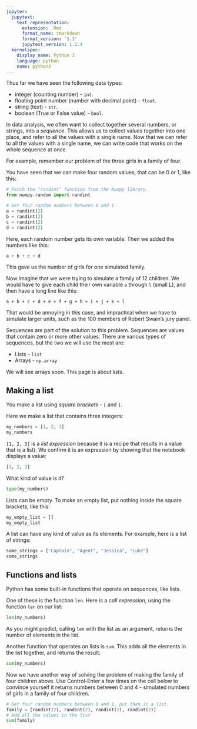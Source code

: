 ```yaml
---
jupyter:
  jupytext:
    text_representation:
      extension: .Rmd
      format_name: rmarkdown
      format_version: '1.1'
      jupytext_version: 1.2.4
  kernelspec:
    display_name: Python 3
    language: python
    name: python3
---
```


Thus far we have seen the following data types:

* integer (counting number) - `int`.
* floating point number (number with decimal point) - `float`.
* string (text) - `str`.
* boolean (True or False value) - `bool`.

In data analysis, we often want to collect together several numbers, or
strings, into a *sequence*.  This allows us to collect values together into
one place, and refer to all the values with a single name.  Now that we can refer to all the values with a single name, we can write code that works on the whole sequence at once.

For example, remember our problem of the three girls in a family of four.

You have seen that we can make four random values, that can be 0 or 1, like this:

```python
# Fetch the "randint" function from the Numpy library.
from numpy.random import randint
```

```python
# Get four random numbers between 0 and 1.
a = randint(2)
b = randint(2)
c = randint(2)
d = randint(2)
```

Here, each random number gets its own variable.   Then we added the numbers like this:

```python
a + b + c + d
```

This gave us the number of girls for one simulated family.

Now imagine that we were trying to simulate a family of 12 children.  We would
have to give each child their own variable `a` through `l` (small L), and then have a long line like this:

```
a + b + c + d + e + f + g + h + i + j + k + l
```

That would be annoying in this case, and impractical when we have to simulate
larger units, such as the 100 members of Robert Swain's jury panel.

Sequences are part of the solution to this problem.  Sequences are values that contain zero or more other values.  There are various types of sequences, but the two we will use the most are:

* Lists - `list`
* Arrays - `np.array`

We will see arrays soon.   This page is about *lists*.


## Making a list

You make a list using *square brackets* - `[` and `]`.

Here we make a list that contains three integers:

```python
my_numbers = [1, 2, 3]
my_numbers
```

`[1, 2, 3]` is a *list expression* because it is a recipe that results in
a value that is a list).  We confirm it is an expression by showing that the notebook displays a value:

```python
[1, 2, 3]
```

What kind of value is it?

```python
type(my_numbers)
```

Lists can be empty.  To make an empty list, put nothing inside the square brackets, like this:

```python
my_empty_list = []
my_empty_list
```

A list can have any kind of value as its elements.  For example, here is a list of strings:

```python
some_strings = ["Captain", "Agent", "Jessica", "Luke"]
some_strings
```

## Functions and lists

Python has some built-in functions that operate on sequences, like lists.

One of these is the function `len`.  Here is a *call expression*, using the function `len` on our list:

```python
len(my_numbers)
```

As you might predict, calling `len` with the list as an argument, returns the number of elements in the list.

Another function that operates on lists is `sum`.  This adds all the elements in the list together, and returns the result:

```python
sum(my_numbers)
```

Now we have another way of solving the problem of making the family of four
children above.  Use Control-Enter a few times on the cell below to convince
yourself it returns numbers between 0 and 4 - simulated numbers of girls in
a family of four children.

```python
# Get four random numbers between 0 and 1, put them in a list.
family = [randint(2), randint(2), randint(2), randint(2)]
# Add all the values in the list
sum(family)
```
